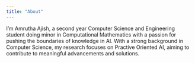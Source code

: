 ```yaml
---
title: "About"
---
```


I'm Amrutha Ajish, a second year Computer Science and Engineering student doing minor in Computational Mathematics with a passion for pushing the boundaries of knowledge in AI. With a strong background in Computer Science, my research focuses on Practive Oriented AI, aiming to contribute to meaningful advancements and solutions.
